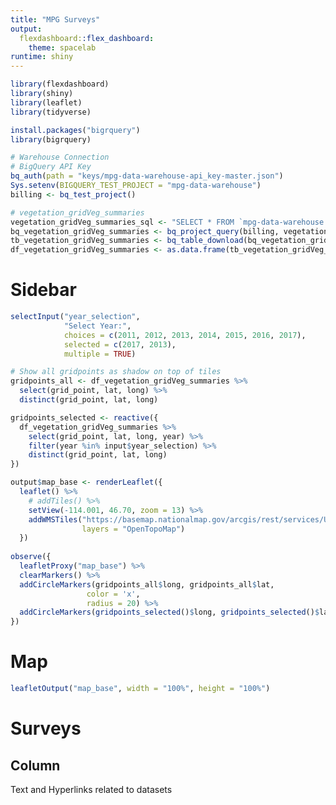 ```yaml
---
title: "MPG Surveys"
output:
  flexdashboard::flex_dashboard: 
    theme: spacelab
runtime: shiny
---
```


```r
library(flexdashboard)
library(shiny)
library(leaflet)
library(tidyverse)

install.packages("bigrquery")
library(bigrquery)

# Warehouse Connection
# BigQuery API Key
bq_auth(path = "keys/mpg-data-warehouse-api_key-master.json")
Sys.setenv(BIGQUERY_TEST_PROJECT = "mpg-data-warehouse")
billing <- bq_test_project()
```

```r
# vegetation_gridVeg_summaries
vegetation_gridVeg_summaries_sql <- "SELECT * FROM `mpg-data-warehouse.vegetation_gridVeg_summaries.gridVeg_survey_effort`" 
bq_vegetation_gridVeg_summaries <- bq_project_query(billing, vegetation_gridVeg_summaries_sql)
tb_vegetation_gridVeg_summaries <- bq_table_download(bq_vegetation_gridVeg_summaries)
df_vegetation_gridVeg_summaries <- as.data.frame(tb_vegetation_gridVeg_summaries)
```

Sidebar {.sidebar data-width=250}
=====================================
```r
selectInput("year_selection",
            "Select Year:",
            choices = c(2011, 2012, 2013, 2014, 2015, 2016, 2017),
            selected = c(2017, 2013),
            multiple = TRUE)

# Show all gridpoints as shadow on top of tiles
gridpoints_all <- df_vegetation_gridVeg_summaries %>%
  select(grid_point, lat, long) %>%
  distinct(grid_point, lat, long)

gridpoints_selected <- reactive({
  df_vegetation_gridVeg_summaries %>%
    select(grid_point, lat, long, year) %>%
    filter(year %in% input$year_selection) %>%
    distinct(grid_point, lat, long)
})

output$map_base <- renderLeaflet({
  leaflet() %>%
    # addTiles() %>%
    setView(-114.001, 46.70, zoom = 13) %>%
    addWMSTiles("https://basemap.nationalmap.gov/arcgis/rest/services/USGSImageryTopo/MapServer/tile/{z}/{y}/{x}", 
                layers = "OpenTopoMap")
  })
  
observe({
  leafletProxy("map_base") %>%
  clearMarkers() %>%
  addCircleMarkers(gridpoints_all$long, gridpoints_all$lat, 
                 color = 'x',
                 radius = 20) %>%
  addCircleMarkers(gridpoints_selected()$long, gridpoints_selected()$lat, radius = 5, color = 'yellow')
})
```

Map {.tabset data-width=750}
=====================================

```r
leafletOutput("map_base", width = "100%", height = "100%")
```

Surveys
=====================================

Column {.tabset data-width=750}
-----------------
Text and Hyperlinks related to datasets